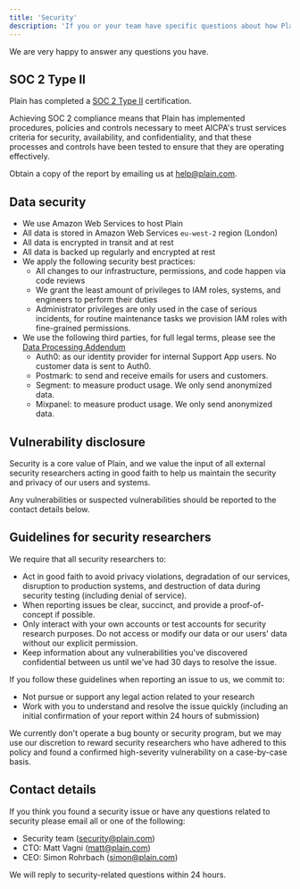 ```yaml
---
title: 'Security'
description: 'If you or your team have specific questions about how Plain is built, our processes or how we store and handle data please get in touch at help@plain.com.'
---
```


We are very happy to answer any questions you have.

## SOC 2 Type II

Plain has completed a [SOC 2 Type II](https://www.aicpa-cima.com/topic/audit-assurance/audit-and-assurance-greater-than-soc-2) certification.

Achieving SOC 2 compliance means that Plain has implemented procedures, policies and controls necessary to meet AICPA's trust services criteria for security, availability, and confidentiality, and that these processes and controls have been tested to ensure that they are operating effectively.

Obtain a copy of the report by emailing us at [help@plain.com](mailto:help@plain.com).

## Data security

- We use Amazon Web Services to host Plain
- All data is stored in Amazon Web Services `eu-west-2` region (London)
- All data is encrypted in transit and at rest
- All data is backed up regularly and encrypted at rest
- We apply the following security best practices:
  - All changes to our infrastructure, permissions, and code happen via code reviews
  - We grant the least amount of privileges to IAM roles, systems, and engineers to perform their duties
  - Administrator privileges are only used in the case of serious incidents, for routine maintenance tasks we provision IAM roles with fine-grained permissions.
- We use the following third parties, for full legal terms, please see the [Data Processing Addendum](https://www.plain.com/dpa/)
  - Auth0: as our identity provider for internal Support App users. No customer data is sent to Auth0.
  - Postmark: to send and receive emails for users and customers.
  - Segment: to measure product usage. We only send anonymized data.
  - Mixpanel: to measure product usage. We only send anonymized data.

## Vulnerability disclosure

Security is a core value of Plain, and we value the input of all external security researchers acting in good faith
to help us maintain the security and privacy of our users and systems.

Any vulnerabilities or suspected vulnerabilities should be reported to the contact details below.

## Guidelines for security researchers

We require that all security researchers to:

- Act in good faith to avoid privacy violations, degradation of our services, disruption to production systems, and destruction of data during security testing (including denial of service).
- When reporting issues be clear, succinct, and provide a proof-of-concept if possible.
- Only interact with your own accounts or test accounts for security research purposes. Do not access or modify our data or our users' data without our explicit permission.
- Keep information about any vulnerabilities you've discovered confidential between us until we've had 30 days to resolve the issue.

If you follow these guidelines when reporting an issue to us, we commit to:

- Not pursue or support any legal action related to your research
- Work with you to understand and resolve the issue quickly (including an initial confirmation of your report within 24 hours of submission)

We currently don't operate a bug bounty or security program, but we may use our discretion to reward security researchers
who have adhered to this policy and found a confirmed high-severity vulnerability on a case-by-case basis.

## Contact details

If you think you found a security issue or have any questions related to security please email all or one of the following:

- Security team ([security@plain.com](mailto:security@plain.com))
- CTO: Matt Vagni ([matt@plain.com](mailto:matt@plain.com))
- CEO: Simon Rohrbach ([simon@plain.com](mailto:simon@plain.com))

We will reply to security-related questions within 24 hours.
